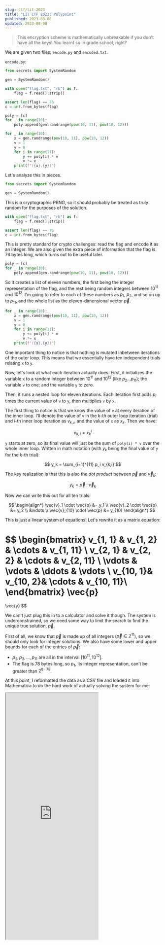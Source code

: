 ```yaml
---
slug: ctf/lit-2023
title: "LIT CTF 2023: Polypoint"
published: 2023-08-08
updated: 2023-08-08
---
```


> This encryption scheme is mathematically unbreakable if you don't have all the keys! You learnt so in grade school, right?

We are given two files: `encode.py` and `encoded.txt`.

`encode.py`:

```python
from secrets import SystemRandom

gen = SystemRandom()

with open("flag.txt", "rb") as f:
    flag = f.read().strip()

assert len(flag) == 76
c = int.from_bytes(flag)

poly = [c]
for _ in range(10):
    poly.append(gen.randrange(pow(10, 11), pow(10, 12)))

for _ in range(10):
    x = gen.randrange(pow(10, 11), pow(10, 12))
    v = 1
    y = 0
    for i in range(11):
        y += poly[i] * v
        v *= x
    print(f"({x},{y})")
```

Let's analyze this in pieces.

```python
from secrets import SystemRandom

gen = SystemRandom()
```

This is a cryptographic PRNG,
so it should probably be treated as truly random for the purposes of the solution.

```python
with open("flag.txt", "rb") as f:
    flag = f.read().strip()

assert len(flag) == 76
c = int.from_bytes(flag)
```

This is pretty standard for crypto challenges: read the flag and encode it as an integer. We are also given the extra piece of information that the flag is 76 bytes long, which turns out to be useful later.

```python
poly = [c]
for _ in range(10):
    poly.append(gen.randrange(pow(10, 11), pow(10, 12)))
```

So it creates a list of eleven numbers,
the first being the integer representation of the flag,
and the rest being random integers between $10^{11}$ and $10^{12}$.
I'm going to refer to each of these numbers as $p_1$, $p_2$, and so on up to $p_{11}$, and the whole list as the eleven-dimensional vector $\vec{p}$.

```python
for _ in range(10):
    x = gen.randrange(pow(10, 11), pow(10, 12))
    v = 1
    y = 0
    for i in range(11):
        y += poly[i] * v
        v *= x
    print(f"({x},{y})")
```

One important thing to notice is that
nothing is mutated inbetween iterations of the outer loop.
This means that we essentially have ten independent trials
relating `x` to `y`.

Now, let's look at what each iteration actually does.
First, it initializes
the variable `x` to a random integer between $10^{11}$ and $10^{12}$
(like $p_2 ... p_{11}$);
the variable `v` to one;
and the variable `y` to zero.

Then, it runs a nested loop for eleven iterations.
Each iteration
first adds $p_{i}$ times the current value of `v` to `y`,
then multiplies `v` by `x`.

The first thing to notice is that
we know the value of `v` at every iteration of the inner loop.
I'll denote the value of `v` in the $k$-th outer loop iteration (trial) and $i$-th inner loop iteration as $v_{k,i}$,
and the value of `x` as $x_k$. Then we have:

$$
v_{k, i} = x_k^i
$$

`y` starts at zero, so its final value will just be
the sum of `poly[i] * v` over the whole inner loop.
Written in math notation
(with $y_k$ being the final value of `y` for the $k$-th trial):

$$
y_k = \sum_{i=1}^{11} p_i v_{k,i}
$$

The key realization is that this is also the _dot product_ between $\vec{p}$ and $\vec{v}_k$:

$$
y_k = \vec{p} \cdot \vec{v}_k
$$

Now we can write this out for all ten trials:

$$
\begin{align*}
    \vec{v}_1 \cdot \vec{p} &= y_1 \\
    \vec{v}_2 \cdot \vec{p} &= y_2 \\
                            &\vdots \\
    \vec{v}_{10} \cdot \vec{p} &= y_{10}
\end{align*}
$$

This is just a linear system of equations!
Let's rewrite it as a matrix equation:

$$
\begin{bmatrix}
    v_{1, 1} & v_{1, 2} & \cdots & v_{1, 11} \\
    v_{2, 1} & v_{2, 2} & \cdots & v_{2, 11} \\
    \vdots   & \vdots   & \ddots & \vdots    \\
    v_{10, 1}& v_{10, 2}& \cdots & v_{10, 11}\\
\end{bmatrix}
\vec{p}
=
\vec{y}
$$

We can't just plug this in to a calculator and solve it though.
The system is underconstrained,
so we need some way to limit the search to find the unique true solution, $\vec{p}$.

First of all,
we know that $\vec{p}$ is made up of all integers ($\vec{p} \in \mathbb{Z}^{11}$),
so we should only look for integer solutions.
We also have some lower and upper bounds for each of the entries of $\vec{p}$:

- $p_2, p_3, ..., p_{11}$ are all in the interval $[10^{11}, 10^{12}]$.
- The flag is 78 bytes long, so $p_{1}$, its integer representation, can't be greater than $2^{8 \cdot 78}$.

At this point,
I reformatted the data as a CSV file
and loaded it into Mathematica
to do the hard work of actually solving the system for me:

<iframe class="mathematica" src="https://www.wolframcloud.com/obj/maxnie/Published/Polypoint.nb?_embed=iframe" height="800"></iframe>